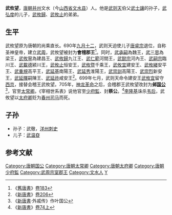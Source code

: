 '''武攸望'''，[[唐朝|唐朝]][[并州|并州]]文水（今[[山西省|山西省]][[文水县|文水县]]）人。他是[[武则天|武则天]]伯父[[武士讓|武士讓]]的孙子，[[武弘度|武弘度]]的儿子，[[武攸歸|武攸歸]]、[[武攸止|武攸止]]的弟弟。
==生平==
武攸望原为唐朝的尚乘直长。690年[[九月十二|九月十二]]，武则天迫使儿子[[唐睿宗|唐睿宗]]退位，自称圣神皇帝，建立[[武周|武周]]，武攸望被封为'''會稽郡王'''<ref>《[[舊唐書|舊唐書]]》[[s:舊唐書/卷183|卷183]]</ref>。同时，[[武承嗣|武承嗣]]為魏王，[[武三思|武三思]]為梁王，[[武攸寧|武攸寧]]為建昌王、[[武攸歸|武攸歸]]九江王、[[武仁範|武仁範]]河間王，[[武懿宗|武懿宗]]河內王、[[武嗣宗|武嗣宗]]臨川王、[[武載德|武載德]]颍川王，[[武攸止|武攸止]]恒安王，[[武攸暨|武攸暨]]千乘王，[[武攸宜|武攸宜]]建安王、[[武攸緒|武攸緒]]安平王、[[武重規|武重規]]高平王，[[武延基|武延基]]南陽王、[[武延秀|武延秀]]淮陽王，[[武崇訓|武崇訓]]高陽王、[[武崇烈|武崇烈]]新安王，[[武延暉|武延暉]]嗣陳王、[[武延祚|武延祚]]咸安王<ref>《[[新唐書|新唐書]]》[[s:新唐書/卷206|卷206]]</ref>。699年七月，武则天命令建安王[[武攸宜|武攸宜]]留守[[西京|西京]]，接替会稽王武攸望。705年，[[神龙革命|神龙革命]]之后，会稽郡王武攸望改封为'''邺[[国公|国公]]'''<ref>《[[新唐書|新唐書]]·外戚传》作叶国公</ref>，官至[[太常卿|太常卿]]。《宰相世系表》说他官至[[少府監|少府監]]、封'''蔡公'''。<ref>《[[新唐書|新唐書]]》[[s:新唐書/卷074上|卷74上]]</ref>[[李隆基|李隆基]]诛杀[[韦后|韦后]]，武攸望以[[太府卿|太府卿]]贬为[[春州_(唐朝)|春州]][[司马|司马]]而死。

==子孙==
*孙子：武徹，[[洋州|洋州]][[刺史|刺史]]
*儿子：[[武温昚|武温昚]]
== 参考文献==
{{reflist}}
{{DEFAULTSORT:W}}
[[Category:唐朝国公|Category:唐朝国公]]
[[Category:唐朝太常卿|Category:唐朝太常卿]]
[[Category:唐朝太府卿|Category:唐朝太府卿]]
[[Category:唐朝少府監|Category:唐朝少府監]]
[[Category:武周宗室郡王|Category:武周宗室郡王]]
[[Category:文水人|Category:文水人]]
[[Category:武姓|Y]]